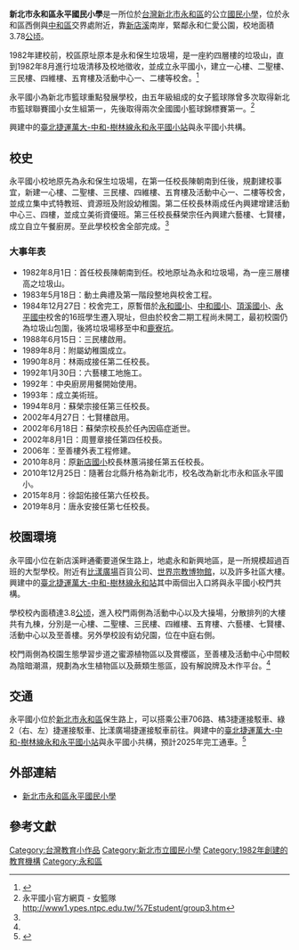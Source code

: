 {{Infobox school
| name                    = 新北市永和區永平國民小學
| image                   = [[File:永平國小.jpg|250px]]
| alt                     = 永平國小校門
| caption                 = 永平國小校門
| motto                   = 真善美 (活力校園，快樂永平) <ref>{{Cite web|title=永平國小發展藍圖|url=https://web.ypes.ntpc.edu.tw/p/412-1000-710.php|accessdate=|author=|date=|format=|publisher=|language=|archive-url=https://web.archive.org/web/20190815094426/https://web.ypes.ntpc.edu.tw/p/412-1000-710.php|archive-date=2019-08-15|dead-url=yes}}</ref>
| location                = 
| district                = [[新北市|新北市]][[永和區|永和區]]
| address                 ={{flagicon|TWN}}[[新北市|新北市]][[永和區|永和區]]保生路25號 <ref>{{Cite web|title=永平國地理交通|url=https://web.ypes.ntpc.edu.tw/p/412-1000-712.php|accessdate=|author=|date=|format=|publisher=|language=|archive-url=https://web.archive.org/web/20190815094358/https://web.ypes.ntpc.edu.tw/p/412-1000-712.php|archive-date=2019-08-15|dead-url=yes}}</ref>
|postcode                = 23444
| country                 = 
| coordinates             = {{Coord|25.008136|121.505603|display=inline,title}}
| other_name              = Yongping Elementary School
| established             = {{Start date|1982|08|01|df=yes}}
| principal               = 唐永安
| staff                   = 
| faculty                 = 
| campus_size             = {{convert|3.8|ha|m2}} <ref name="#1">{{Cite web|title=永平國小校園巡禮|url=https://web.ypes.ntpc.edu.tw/p/412-1000-711.php|accessdate=|author=|date=|format=|publisher=|language=|archive-url=https://web.archive.org/web/20190815094404/https://web.ypes.ntpc.edu.tw/p/412-1000-711.php|archive-date=2019-08-15|dead-url=yes}}</ref>
| tel                     = +886-2-2925-9879
| fax                     = +886-2-2929-3666
| website                 = {{URL|https://www.ypes.ntpc.edu.tw/}}
}}

'''新北市永和區永平國民小學'''是一所位於[[台灣|台灣]][[新北市|新北市]][[永和區|永和區]]的公立[[國民小學|國民小學]]，位於永和區西側與[[中和區|中和區]]交界處附近，靠[[新店溪|新店溪]]南岸，緊鄰永和仁愛公園，校地面積3.78[[公顷|公顷]]。

1982年建校前，校區原址原本是永和保生垃圾場，是一座約四層樓的垃圾山，直到1982年8月進行垃圾清移及校地徵收，並成立永平國小，建立一心樓、二聖樓、三民樓、四維樓、五育樓及活動中心一、二樓等校舍。<ref name=":0">{{Cite web|title=永平國小學校簡史|url=https://web.ypes.ntpc.edu.tw/p/412-1000-708.php|accessdate=|author=|date=|format=|publisher=|language=|archive-url=https://web.archive.org/web/20190815094423/https://web.ypes.ntpc.edu.tw/p/412-1000-708.php|archive-date=2019-08-15|dead-url=yes}}</ref>

永平國小為新北市籃球重點發展學校，由五年級組成的女子籃球隊曾多次取得新北市籃球聯賽國小女生組第一，先後取得兩次全國國小籃球錦標賽第一。<ref>永平國小官方網頁 - 女籃隊 [http://www1.ypes.ntpc.edu.tw/%7Estudent/group3.htm http://www1.ypes.ntpc.edu.tw/%7Estudent/group3.htm]{{Dead link|date=2018年6月 |bot=InternetArchiveBot |fix-attempted=no }}</ref>

興建中的[[臺北捷運|臺北捷運]][[萬大-中和-樹林線|萬大-中和-樹林線]][[永和永平國小站|永和永平國小站]]與永平國小共構。

==校史==
永平國小校地原先為永和保生垃圾場，在第一任校長陳朝南到任後，規劃建校事宜，新建一心樓、二聖樓、三民樓、四維樓、五育樓及活動中心一、二樓等校舍，並成立集中式特教班、資源班及附設幼稚園。第二任校長林兩成任內興建增建活動中心三、四樓，並成立美術資優班。第三任校長蘇榮宗任內興建六藝樓、七賢樓，成立自立午餐廚房。至此學校校舍全部完成。<ref name=":0" />

=== 大事年表 ===

*1982年8月1日：首任校長陳朝南到任。校地原址為永和垃圾場，為一座三層樓高之垃圾山。
*1983年5月18日：動土典禮及第一階段整地與校舍工程。
*1984年12月27日：校舍完工，原暫借於[[永和國小|永和國小]]、[[新北市中和區中和國民小學|中和國小]]、[[頂溪國小|頂溪國小]]、[[新北市立永平高級中學|永平國中]]校舍的16班學生遷入現址，但由於校舍二期工程尚未開工，最初校園仍為垃圾山包圍，後將垃圾場移至中和[[鹿寮坑|鹿寮坑]]。
*1988年6月15日：三民樓啟用。
*1989年8月：附屬幼稚園成立。
*1990年8月：林兩成接任第二任校長。
*1992年1月30日：六藝樓工地施工。
*1992年：中央廚房用餐開始使用。
*1993年：成立美術班。
*1994年8月：蘇榮宗接任第三任校長。
*2002年4月27日：七賢樓啟用。
*2002年6月18日：蘇榮宗校長於任內因癌症逝世。
*2002年8月1日：周豐章接任第四任校長。
*2006年：至善樓外表工程修建。
*2010年8月：原[[新北市新店區新店國民小學|新店國小]]校長林蕙涓接任第五任校長。
*2010年12月25日：隨著台北縣升格為新北市，校名改為新北市永和區永平國小。
*2015年8月：徐韶佑接任第六任校長。
*2019年8月：唐永安接任第七任校長。

== 校園環境 ==
永平國小位在新店溪畔通衢要道保生路上，地處永和新興地區，是一所規模超過百班的大型學校。附近有[[比漾廣場|比漾廣場]]百貨公司、[[世界宗教博物館|世界宗教博物館]]，以及許多社區大樓。興建中的[[臺北捷運|臺北捷運]][[萬大-中和-樹林線|萬大-中和-樹林線]][[永和站_(台北捷運)|永和站]]其中兩個出入口將與永平國小校門共構。

學校校內面積達3.8[[公顷|公顷]]，進入校門兩側為活動中心以及大操場，分散排列的大樓共有九棟，分別是一心樓、二聖樓、三民樓、四維樓、五育樓、六藝樓、七賢樓、活動中心以及至善樓。另外學校設有幼兒園，位在中庭右側。

校門兩側為校園生態學習步道之蜜源植物區以及賞櫻區，至善樓及活動中心中間較為陰暗潮濕，規劃為水生植物區以及蕨類生態區，設有解說牌及木作平台。<ref name="#1"/>

== 交通 ==
永平國小位於[[新北市|新北市]][[永和區|永和區]]保生路上，可以搭乘公車706路、橘3捷運接駁車、綠2（右、左）捷運接駁車、比漾廣場捷運接駁車前往。興建中的[[臺北捷運|臺北捷運]][[萬大-中和-樹林線|萬大-中和-樹林線]][[永和永平國小站|永和永平國小站]]與永平國小共構，預計2025年完工通車。<ref>{{Cite web|title=三環六線進度公開專頁|url=https://open33.ntpc.gov.tw/loading_wzs1|accessdate=|author=|date=|format=|publisher=|language=|archive-date=2021-01-21|archive-url=https://web.archive.org/web/20210121184710/https://open33.ntpc.gov.tw/loading_wzs1|dead-url=no}}</ref>

==外部連結==
*[https://www.ypes.ntpc.edu.tw/ 新北市永和區永平國民小學] {{Wayback|url=https://www.ypes.ntpc.edu.tw/ |date=20220418020829 }}

==參考文獻==
{{Reflist}}

{{新北市國民中小學列表}}

[[Category:台灣教育小作品|Category:台灣教育小作品]]
[[Category:新北市立國民小學|Category:新北市立國民小學]]
[[Category:1982年創建的教育機構|Category:1982年創建的教育機構]]
[[Category:永和區|Category:永和區]]